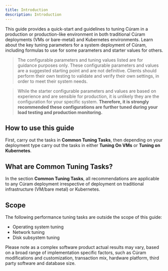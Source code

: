 ```yaml
---
title: Introduction
description: Introduction
---
```


This guide provides a quick-start and guidelines to tuning Cúram in a production or production-like environment in both traditional Cúram deployments (VMs or bare-metal) and Kubernetes environments.
Learn about the key tuning parameters for a system deployment of Cúram, including formulas to use for some parameters and starter values for others.

> The configurable parameters and tuning values listed are for guidance purposes only. These configurable parameters and values are a suggested starting point and are not definitive. Clients should perform their own testing to validate and verify their own settings, in order to meet their system needs.

> While the starter configurable parameters and values are based on experience and are sensible for production, it is unlikely they are the configuration for your specific system. **Therefore, it is strongly recommended these configurations are further tuned during your load testing and production monitoring.**

## How to use this guide

First, carry out the tasks in **Common Tuning Tasks**, then depending on your deployment type carry out the tasks in either **Tuning On VMs** or **Tuning on Kubernetes**.

## What are Common Tuning Tasks?

In the section **Common Tuning Tasks**, all recommendations are applicable to any Cúram deployment irrespective of deployment on traditional infrastructure (VM/bare metal) or Kubernetes.

## Scope

The following performance tuning tasks are outside the scope of this guide:

* Operating system tuning
* Network tuning
* Disk subsystem tuning

<InlineNotification>

Please note as a complex software product actual results may vary, based on a broad range of implementation specific factors, such as Cúram modifications and customization, transaction mix, hardware platform, third party software and database size.

</InlineNotification>
